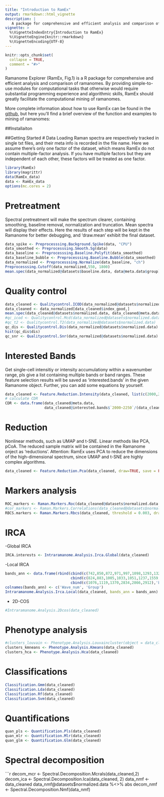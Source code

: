 ```yaml
---
title: "Introduction to RamEx"
output: rmarkdown::html_vignette
description: |
   A package for comprehensive and efficient analysis and comparison of ramanomes.
vignette: >
  %\VignetteIndexEntry{Introduction to RamEx}
  %\VignetteEngine{knitr::rmarkdown}
  %\VignetteEncoding{UTF-8}
---
```


```r
knitr::opts_chunk$set(
  collapse = TRUE,
  comment = "#>"
)
```

Ramanome Explorer (RamEx, Fig.1) is a R package for comprehensive and efficient analysis and comparison of ramanomes.
By providing simple-to-use modules for computational tasks that otherwise would require substantial programming experience and algorithmic skills, RamEx should greatly facilitate the computational mining of ramanomes.

More complete information about how to use RamEx can be found in the [github](https://github.com/qibebt-bioinfo/RamEx), but here you'll find a brief overview of the function and examples to mining of ramanomes:

##Installaiton



##Getting Started
# Data Loading
Raman spectra are respectively tracked in single txt files, and their meta info is recorded in the file name.
Here we assume there's only one factor of the dataset, which means RamEx do not contain multiple-factor analysis. If you have multiple factors but they are independent of each other, these factors will be treated as one factor.
```r
library(RamEx)
library(magrittr)
data(RamEx_data)
data <- RamEx_data
options(mc.cores = 2)
```
# Pretreatment
Spectral pretreatment will make the spectrum clearer, containing smoothing, baseline removal, normalization and truncation.
Mean spectra will display their effects.
Here the results of each step will be kept in the Ramanome for better debugging, and 'draw.mean' exhibit the final dataset.
```r
data_spike <- Preprocesssing.Background.Spike(data, "CPU") 
data_smoothed <- Preprocesssing.Smooth.Sg(data) 
data_baseline <- Preprocesssing.Baseline.Polyfit(data_smoothed)
data_baseline_bubble <- Preprocesssing.Baseline.Bubble(data_smoothed)
data_normalized <- Preprocesssing.Normalize(data_baseline, "ch")
Preprocesssing.Cutoff(data_normalized,550, 1800)
mean.spec(data_normalized@datasets$baseline.data, data@meta.data$group) 
```
# Quality control
```r
data_cleaned <- Qualitycontrol.ICOD(data_normalized@datasets$normalized.data,var_tol = 0.4)
data_cleaned <- data_normalized[data_cleaned$index_good,] 
mean.spec(data_cleaned@datasets$normalized.data, data_cleaned@meta.data$group)
#qc_icod <- Qualitycontrol.Mcd(data_normalized@datasets$normalized.data)
#qc_t2 <- Qualitycontrol.T2(data_normalized@datasets$normalized.data) 
qc_dis <- Qualitycontrol.Dis(data_normalized@datasets$normalized.data)
hist(qc_dis$dis)
qc_snr <- Qualitycontrol.Snr(data_normalized@datasets$normalized.data) 
```

# Interested Bands
Get single-cell intensitiy or intensity accumulationy within a wavenumber range, pls give a list containing multiple bands or band ranges. These feature selection results will be saved as 'interested.bands' in the given Ramanome object. Further, you can add some equations by yourself. 
```r
data_cleaned <- Feature.Reduction.Intensity(data_cleaned, list(c(2000,2250),c(2750,3050), 1450, 1665))
# calculate CDR
CDR <- data.frame(data_cleaned@meta.data, 
                  data_cleaned@interested.bands$`2000~2250`/(data_cleaned@interested.bands$`2000~2250` + data_cleaned@interested.bands$`2750~3050`))
```

# Reduction
Nonlinear methods, such as UMAP and t-SNE. Linear methods like PCA, pCoA. The reduced sample matrix will be contained in the Ramanome onject as 'reductions'. Attention: RamEx uses PCA to reduce the dimensions of the high-dimensional spectrum, since UMAP and t-SNE are highly complex algorithms.
```r
data_cleaned <- Feature.Reduction.Pca(data_cleaned, draw=TRUE, save = FALSE) %>% Feature.Reduction.Pcoa(., draw=TRUE, save = FALSE) %>% Feature.Reduction.Tsne(., draw=TRUE, save = FALSE) %>% Feature.Reduction.Umap(., draw=TRUE, save=FALSE) #
``` 

# Markers analysis
```r
ROC_markers <- Raman.Markers.Roc(data_cleaned@datasets$normalized.data[,sample(1:1000, 50)],data_cleaned@meta.data$group) 
#cor_markers <- Raman.Markers.Correlations(data_cleaned@datasets$normalized.data[,sample(1:1000, 50)],as.numeric(data_cleaned@meta.data$group), min.cor = 0.6)
RBCS.markers <- Raman.Markers.Rbcs(data_cleaned, threshold = 0.003, draw = FALSE) 
```
# IRCA
-Global IRCA
```r
IRCA.interests <- Intraramanome.Analysis.Irca.Global(data_cleaned)
```
-Local IRCA
```r
bands_ann <- data.frame(rbind(cbind(c(742,850,872,971,997,1098,1293,1328,1426,1576),'Nucleic acid'),
                              cbind(c(824,883,1005,1033,1051,1237,1559,1651),'Protein'),
                              cbind(c(1076,1119,1370,2834,2866,2912),'Lipids')))
colnames(bands_ann) <- c('Wave_num', 'Group')
Intraramanome.Analysis.Irca.Local(data_cleaned, bands_ann = bands_ann)
```
- 2D-COS
```r
#Intraramanome.Analysis.2Dcos(data_cleaned) 
```
# Phenotype analysis
```r
#clusters_louvain <- Phenotype.Analysis.Louvaincluster(object = data_cleaned, resolutions = c(0.8)) 
clusters_kmneans <- Phenotype.Analysis.Kmeans(data_cleaned)
clusters_hca <- Phenotype.Analysis.Hca(data_cleaned) 
```

# Classifications
```r
Classification.Gmm(data_cleaned) 
Classification.Lda(data_cleaned)
Classification.Rf(data_cleaned)
Classification.Svm(data_cleaned)
```
# Quantifications
```r
quan_pls <- Quantification.Pls(data_cleaned)
quan_mlr <- Quantification.Mlr(data_cleaned)
quan_glm <- Quantification.Glm(data_cleaned)
```

# Spectral decomposition
```r
decom_mcr <- Spectral.Decomposition.Mcrals(data_cleaned,2)
decom_ica <- Spectral.Decomposition.Ica(data_cleaned, 2) 
data_nmf <- data_cleaned
data_nmf@datasets$normalized.data %<>% abs
decom_nmf <- Spectral.Decomposition.Nmf(data_nmf)
